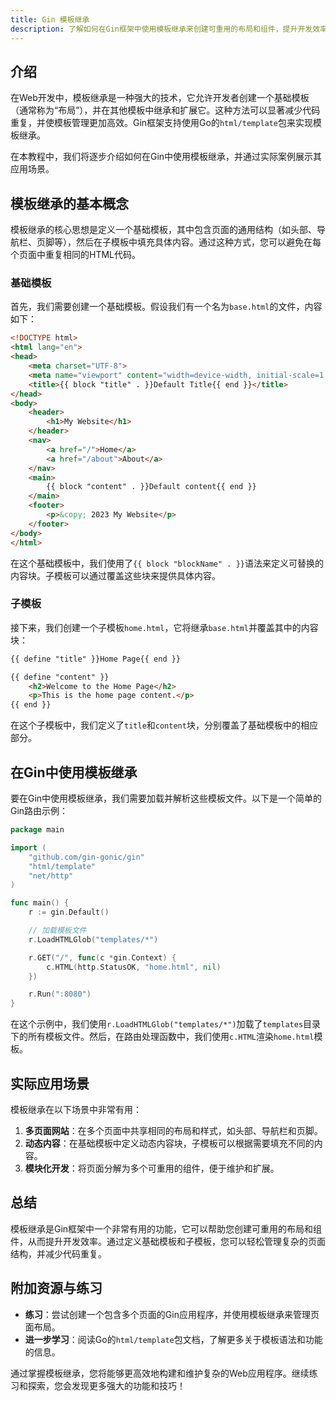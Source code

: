 ```yaml
---
title: Gin 模板继承
description: 了解如何在Gin框架中使用模板继承来创建可重用的布局和组件，提升开发效率。
---
```


## 介绍

在Web开发中，模板继承是一种强大的技术，它允许开发者创建一个基础模板（通常称为“布局”），并在其他模板中继承和扩展它。这种方法可以显著减少代码重复，并使模板管理更加高效。Gin框架支持使用Go的`html/template`包来实现模板继承。

在本教程中，我们将逐步介绍如何在Gin中使用模板继承，并通过实际案例展示其应用场景。

## 模板继承的基本概念

模板继承的核心思想是定义一个基础模板，其中包含页面的通用结构（如头部、导航栏、页脚等），然后在子模板中填充具体内容。通过这种方式，您可以避免在每个页面中重复相同的HTML代码。

### 基础模板

首先，我们需要创建一个基础模板。假设我们有一个名为`base.html`的文件，内容如下：

```html
<!DOCTYPE html>
<html lang="en">
<head>
    <meta charset="UTF-8">
    <meta name="viewport" content="width=device-width, initial-scale=1.0">
    <title>{{ block "title" . }}Default Title{{ end }}</title>
</head>
<body>
    <header>
        <h1>My Website</h1>
    </header>
    <nav>
        <a href="/">Home</a>
        <a href="/about">About</a>
    </nav>
    <main>
        {{ block "content" . }}Default content{{ end }}
    </main>
    <footer>
        <p>&copy; 2023 My Website</p>
    </footer>
</body>
</html>
```

在这个基础模板中，我们使用了`{{ block "blockName" . }}`语法来定义可替换的内容块。子模板可以通过覆盖这些块来提供具体内容。

### 子模板

接下来，我们创建一个子模板`home.html`，它将继承`base.html`并覆盖其中的内容块：

```html
{{ define "title" }}Home Page{{ end }}

{{ define "content" }}
    <h2>Welcome to the Home Page</h2>
    <p>This is the home page content.</p>
{{ end }}
```

在这个子模板中，我们定义了`title`和`content`块，分别覆盖了基础模板中的相应部分。

## 在Gin中使用模板继承

要在Gin中使用模板继承，我们需要加载并解析这些模板文件。以下是一个简单的Gin路由示例：

```go
package main

import (
    "github.com/gin-gonic/gin"
    "html/template"
    "net/http"
)

func main() {
    r := gin.Default()

    // 加载模板文件
    r.LoadHTMLGlob("templates/*")

    r.GET("/", func(c *gin.Context) {
        c.HTML(http.StatusOK, "home.html", nil)
    })

    r.Run(":8080")
}
```

在这个示例中，我们使用`r.LoadHTMLGlob("templates/*")`加载了`templates`目录下的所有模板文件。然后，在路由处理函数中，我们使用`c.HTML`渲染`home.html`模板。

## 实际应用场景

模板继承在以下场景中非常有用：

1. **多页面网站**：在多个页面中共享相同的布局和样式，如头部、导航栏和页脚。
2. **动态内容**：在基础模板中定义动态内容块，子模板可以根据需要填充不同的内容。
3. **模块化开发**：将页面分解为多个可重用的组件，便于维护和扩展。

## 总结

模板继承是Gin框架中一个非常有用的功能，它可以帮助您创建可重用的布局和组件，从而提升开发效率。通过定义基础模板和子模板，您可以轻松管理复杂的页面结构，并减少代码重复。

## 附加资源与练习

- **练习**：尝试创建一个包含多个页面的Gin应用程序，并使用模板继承来管理页面布局。
- **进一步学习**：阅读Go的`html/template`包文档，了解更多关于模板语法和功能的信息。

通过掌握模板继承，您将能够更高效地构建和维护复杂的Web应用程序。继续练习和探索，您会发现更多强大的功能和技巧！